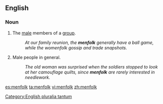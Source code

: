 ==English==

===Noun===
{{en-plural noun}}

# The [[male]] members of a [[group]].
#:''At our family reunion, the '''menfolk''' generally have a ball game, while the womenfolk gossip and trade snapshots.''
# Male people in general.
#:''The old woman was surprised when the soldiers stopped to look at her camouflage quilts, since '''menfolk''' are rarely interested in needlework.''

[[Category:English pluralia tantum]]

[[es:menfolk]]
[[ta:menfolk]]
[[vi:menfolk]]
[[zh:menfolk]]